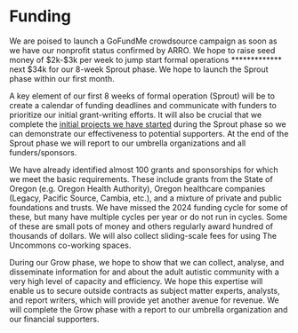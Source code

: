 # Funding {#funding}

We are poised to launch a GoFundMe crowdsource campaign as soon as we have our nonprofit status confirmed by ARRO. We hope to raise seed money of \$2k-\$3k per week to jump start formal operations \*\*\*\*\*\*\*\*\*\*\*\*\* next \$34k for our 8-week Sprout phase. We hope to launch the Sprout phase within our first month.

A key element of our first 8 weeks of formal operation (Sprout) will be to create a calendar of funding deadlines and communicate with funders to prioritize our initial grant-writing efforts. It will also be crucial that we complete the [[initial projects we have started]{.underline}](#what-we-have-started) during the Sprout phase so we can demonstrate our effectiveness to potential supporters. At the end of the Sprout phase we will report to our umbrella organizations and all funders/sponsors.

We have already identified almost 100 grants and sponsorships for which we meet the basic requirements. These include grants from the State of Oregon (e.g. Oregon Health Authority), Oregon healthcare companies (Legacy, Pacific Source, Cambia, etc.), and a mixture of private and public foundations and trusts. We have missed the 2024 funding cycle for some of these, but many have multiple cycles per year or do not run in cycles. Some of these are small pots of money and others regularly award hundred of thousands of dollars. We will also collect sliding-scale fees for using The Uncommons co-working spaces.

During our Grow phase, we hope to show that we can collect, analyse, and disseminate information for and about the adult autistic community with a very high level of capacity and efficiency. We hope this expertise will enable us to secure outside contracts as subject matter experts, analysts, and report writers, which will provide yet another avenue for revenue. We will complete the Grow phase with a report to our umbrella organization and our financial supporters.
